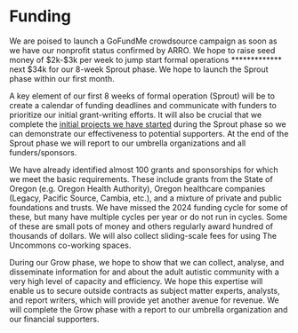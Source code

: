 # Funding {#funding}

We are poised to launch a GoFundMe crowdsource campaign as soon as we have our nonprofit status confirmed by ARRO. We hope to raise seed money of \$2k-\$3k per week to jump start formal operations \*\*\*\*\*\*\*\*\*\*\*\*\* next \$34k for our 8-week Sprout phase. We hope to launch the Sprout phase within our first month.

A key element of our first 8 weeks of formal operation (Sprout) will be to create a calendar of funding deadlines and communicate with funders to prioritize our initial grant-writing efforts. It will also be crucial that we complete the [[initial projects we have started]{.underline}](#what-we-have-started) during the Sprout phase so we can demonstrate our effectiveness to potential supporters. At the end of the Sprout phase we will report to our umbrella organizations and all funders/sponsors.

We have already identified almost 100 grants and sponsorships for which we meet the basic requirements. These include grants from the State of Oregon (e.g. Oregon Health Authority), Oregon healthcare companies (Legacy, Pacific Source, Cambia, etc.), and a mixture of private and public foundations and trusts. We have missed the 2024 funding cycle for some of these, but many have multiple cycles per year or do not run in cycles. Some of these are small pots of money and others regularly award hundred of thousands of dollars. We will also collect sliding-scale fees for using The Uncommons co-working spaces.

During our Grow phase, we hope to show that we can collect, analyse, and disseminate information for and about the adult autistic community with a very high level of capacity and efficiency. We hope this expertise will enable us to secure outside contracts as subject matter experts, analysts, and report writers, which will provide yet another avenue for revenue. We will complete the Grow phase with a report to our umbrella organization and our financial supporters.
